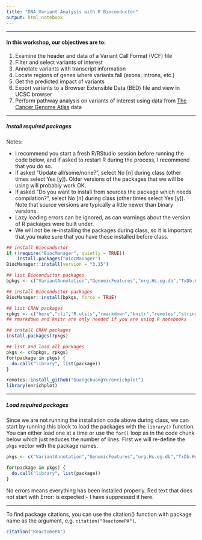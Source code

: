 ```yaml
---
title: "DNA Variant Analysis with R Bioconductor"
output: html_notebook
---
```


------------------------------------------------------------------------

#### In this workshop, our objectives are to:

1.  Examine the header and data of a Variant Call Format (VCF) file
2.  Filter and select variants of interest
3.  Annotate variants with transcript information
4.  Locate regions of genes where variants fall (exons, introns, etc.)
5.  Get the predicted impact of variants
6.  Export variants to a Browser Extensible Data (BED) file and view in UCSC browser
7.  Perform pathway analysis on variants of interest using data from [The Cancer Genome Atlas](https://www.cancer.gov/about-nci/organization/ccg/research/structural-genomics/tcga) data

------------------------------------------------------------------------

##### Install required packages

Notes:

-   I recommend you start a fresh R/RStudio session before running the code below, and if asked to restart R during the process, I recommend that you do so.
-   If asked "Update all/some/none?", select No [n] during class (other times select Yes [y]). Older versions of the packages that we will be using will probably work OK.
-   If asked "Do you want to install from sources the package which needs compilation?", select No [n] during class (other times select Yes [y]). Note that source versions are typically a little newer than binary versions.
-   Lazy loading errors can be ignored, as can warnings about the version of R packages were built under.
-   We will not be re-installing the packages during class, so it is important that you make sure that you have these installed before class.

```r
## install Bioconductor
if (!require("BiocManager", quietly = TRUE))
    install.packages("BiocManager")
BiocManager::install(version = "3.15")  

## list Bioconductor packages
bpkgs <- c("VariantAnnotation","GenomicFeatures","org.Hs.eg.db","TxDb.Hsapiens.UCSC.hg19.knownGene","BSgenome.Hsapiens.UCSC.hg19","rtracklayer","GO.db","ReactomePA")  

## install Bioconductor packages
BiocManager::install(bpkgs, force = TRUE) 

## list CRAN packages
rpkgs <- c("here","cli","R.utils","rmarkdown","knitr","remotes","stringr") 
## rmarkdown and knitr are only needed if you are using R notebooks

## install CRAN packages
install.packages(rpkgs)

## list and load all packages
pkgs <- c(bpkgs, rpkgs)
for(package in pkgs) {
  do.call("library", list(package))
}

remotes::install_github("GuangchuangYu/enrichplot")
library(enrichplot)
```

------------------------------------------------------------------------

##### Load required packages

Since we are not running the installation code above during class, we can start by running this block to load the packages with the `library()` function. You can either load one at a time or use the `for()` loop as in the code chunk below which just reduces the number of lines. First we will re-define the `pkgs` vector with the package names.

```r
pkgs <- c("VariantAnnotation","GenomicFeatures","org.Hs.eg.db","TxDb.Hsapiens.UCSC.hg19.knownGene","BSgenome.Hsapiens.UCSC.hg19","rtracklayer","GO.db","ReactomePA","here","cli","R.utils","rmarkdown","knitr","remotes","stringr","enrichplot") 

for(package in pkgs) {
  do.call("library", list(package))
}


```

No errors means everything has been installed properly. Red text that does not start with Error: is expected - I have suppressed it here.

------------------------------------------------------------------------

To find package citations, you can use the citation() function with package name as the argument, e.g. `citation("ReactomePA")`.

```r
citation("ReactomePA")
```
